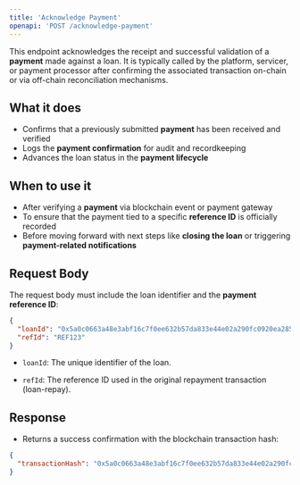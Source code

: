 ```yaml
---
title: 'Acknowledge Payment'
openapi: 'POST /acknowledge-payment'
---
```


This endpoint acknowledges the receipt and successful validation of a **payment** made against a loan. It is typically called by the platform, servicer, or payment processor after confirming the associated transaction on-chain or via off-chain reconciliation mechanisms.

## What it does
- Confirms that a previously submitted **payment** has been received and verified
- Logs the **payment confirmation** for audit and recordkeeping
- Advances the loan status in the **payment lifecycle**

## When to use it
- After verifying a **payment** via blockchain event or payment gateway
- To ensure that the payment tied to a specific **reference ID** is officially recorded
- Before moving forward with next steps like **closing the loan** or triggering **payment-related notifications**


## Request Body

The request body must include the loan identifier and the **payment reference ID**:

```json
{
  "loanId": "0x5a0c0663a48e3abf16c7f0ee632b57da833e44e02a290fc0920ea2858da31f73",
  "refId": "REF123"
}
```

- `loanId`: The unique identifier of the loan.

- `refId`: The reference ID used in the original repayment transaction (loan-repay).

## Response

- Returns a success confirmation with the blockchain transaction hash:

```json
{
  "transactionHash": "0x5a0c0663a48e3abf16c7f0ee632b57da833e44e02a290fc0920ea2858da31f73"
}
```
